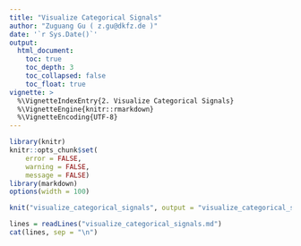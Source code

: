 ```yaml
---
title: "Visualize Categorical Signals"
author: "Zuguang Gu ( z.gu@dkfz.de )"
date: '`r Sys.Date()`'
output:
  html_document:
    toc: true
    toc_depth: 3
    toc_collapsed: false
    toc_float: true
vignette: >
  %\VignetteIndexEntry{2. Visualize Categorical Signals}
  %\VignetteEngine{knitr::rmarkdown}
  %\VignetteEncoding{UTF-8}
---
```



```r
library(knitr)
knitr::opts_chunk$set(
    error = FALSE,
    warning = FALSE,
    message = FALSE)
library(markdown)
options(width = 100)
```


```r
knit("visualize_categorical_signals", output = "visualize_categorical_signals.md", quiet = TRUE)
```

```r
lines = readLines("visualize_categorical_signals.md")
cat(lines, sep = "\n")
```